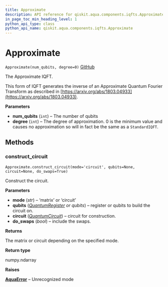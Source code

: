 ```yaml
---
title: Approximate
description: API reference for qiskit.aqua.components.iqfts.Approximate
in_page_toc_min_heading_level: 1
python_api_type: class
python_api_name: qiskit.aqua.components.iqfts.Approximate
---
```


# Approximate

<span id="qiskit.aqua.components.iqfts.Approximate" />

`Approximate(num_qubits, degree=0)` [GitHub](https://github.com/qiskit-community/qiskit-aqua/tree/stable/0.7/qiskit/aqua/components/iqfts/approximate.py "view source code")

The Approximate IQFT.

This form of IQFT generates the inverse of an Approximate Quantum Fourier Transform as described in [https://arxiv.org/abs/1803.04933](https://arxiv.org/abs/1803.04933).

**Parameters**

*   **num\_qubits** (`int`) – The number of qubits
*   **degree** (`int`) – The degree of approximation. 0 is the minimum value and causes no approximation so will in fact be the same as a `StandardIQFT`.

## Methods

### construct\_circuit

<span id="qiskit.aqua.components.iqfts.Approximate.construct_circuit" />

`Approximate.construct_circuit(mode='circuit', qubits=None, circuit=None, do_swaps=True)`

Construct the circuit.

**Parameters**

*   **mode** (*str*) – ‘matrix’ or ‘circuit’
*   **qubits** ([*QuantumRegister*](qiskit.circuit.QuantumRegister "qiskit.circuit.QuantumRegister") *or qubits*) – register or qubits to build the circuit on.
*   **circuit** ([*QuantumCircuit*](qiskit.circuit.QuantumCircuit "qiskit.circuit.QuantumCircuit")) – circuit for construction.
*   **do\_swaps** (*bool*) – include the swaps.

**Returns**

The matrix or circuit depending on the specified mode.

**Return type**

numpy.ndarray

**Raises**

[**AquaError**](qiskit.aqua.AquaError "qiskit.aqua.AquaError") – Unrecognized mode

